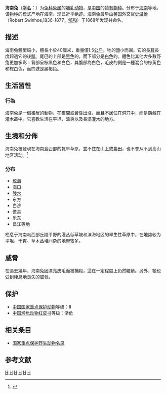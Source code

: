 {{speciesbox
| status = EN 
| status_system = IUCN3.1
|status_ref = <ref name=iucn>{{Cite journal | author = Smith, A.T. | author2 = Johnston, C. | last-author-amp = yes | title = ''Lepus hainanus'' | journal = [[The_IUCN_Red_List_of_Threatened_Species|The IUCN Red List of Threatened Species]] | volume = 2016 | page = e.T11793A45177783 | publisher = [[IUCN|IUCN]] | date = 2016 | url = http://www.iucnredlist.org/details/11793/0 | doi = 10.2305/IUCN.UK.2016-3.RLTS.T11793A45177783.en | access-date = 27 December 2017 | archive-date = 2018-08-18 | archive-url = https://web.archive.org/web/20180818214531/http://www.iucnredlist.org/details/11793/0 | dead-url = no }}</ref>
| genus = Lepus
| species = hainanus
| authority = [[Robert_Swinhoe|Swinhoe]], 1870
| range_map = Hainan Hare area.png
| range_map_caption = 海南兔的分布
| image = Lepus hainanus.jpg
}}

'''海南兔'''（[[学名|学名]]：{{lang|la|''Lepus hainanus''}}）为[[兔科|兔科]][[兔属|兔属]]的[[哺乳动物|哺乳动物]]，是[[中國|中国]]的[[特有種|特有物种]]。分布于[[海南|海南]]等地。该[[物种|物种]]的模式产地在海南，现已近乎绝迹。海南兔最早由[[英国|英国]]外交官[[郇和|史温侯]]（Robert Swinhoe,1836-1877，[[郇和|郇和]]）于1868年发现并命名。

==描述==
海南兔體型細小，體長小於40厘米，重量僅1.5[[公斤|公斤]]。牠的[[頭|頭]]小而圓。它的長[[耳|耳]]長度超過它的後[[腿|腿]]。尾巴的上部是[[黑色|黑色]]的，而下部分是[[白色|白色]]的。體色比其他大多數野兔更加多彩：背部呈棕黑色和白色，其腹部為白色，毛皮的側是一種混合的棕黃色和棕白色，而四肢是黑褐色。

== 生活習性 ==

=== 行為 ===
海南兔是一個獨居的動物，在夜間或黃昏出沒，而且不居住在洞穴中，而是隱藏在灌木叢中。它喜歡生活在平坦，涼爽以及長滿灌木的地方。

==生境和分佈==
海南兔被發現在海南島西部的乾旱草原，並不住在山上或農田，也不會从不到高山地区活动。<ref>{{Cite web|title=中国特有物种 萌萌哒海南兔- 中国生物多样性保护与绿色发展基金会|url=http://www.cbcgdf.org/NewsShow/4854/3864.html|accessdate=2019-06-27|work=www.cbcgdf.org|archive-date=2019-08-22|archive-url=https://web.archive.org/web/20190822030311/http://www.cbcgdf.org/NewsShow/4854/3864.html|dead-url=no}}</ref>

=== 分布 ===

* [[琼海市|琼海]]
* [[海口市|海口]]
* [[陵水黎族自治县|陵水]]
* 东方
* 白沙
* 儋县
* 乐东
* 昌江等地

栖息于海南岛西部丘陵平野的灌丛低草坡和滨海地区的旱生性草原中，在地势较为平坦、干爽、草木丛堆间杂的地带较多。

==威脅==
在過去幾年，海南兔因漂亮皮毛而被捕殺，這在一定程度上仍然繼續。另外，牠也受到棲息地喪失的威脅。

==保护==
*[[中國國家重點保護野生動物名錄|中国国家重点保护动物]]等级：Ⅱ
*[[中国濒危动物红皮书|中国濒危动物红皮书]]等级：渐危

== 相关条目 ==

* [[国家重点保护野生动物名录|国家重点保护野生动物名录]]

== 参考文献 ==
{{reflist}}
{{Hainan topics}}
{{Taxonbar|from=Q1355743}}

[[Category:兔属|H]]
[[Category:中國哺乳動物|H]]
[[Category:中國特有哺乳動物|H]]
[[Category:海南島特有種動物|H]]
[[Category:_中国国家二级保护动物|H]]
[[Category:1870年描述的动物|H]]